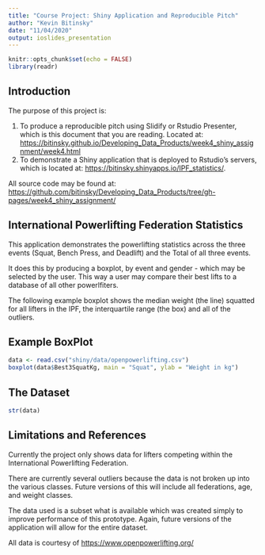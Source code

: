 ```yaml
---
title: "Course Project: Shiny Application and Reproducible Pitch"
author: "Kevin Bitinsky"
date: "11/04/2020"
output: ioslides_presentation
---
```


```r
knitr::opts_chunk$set(echo = FALSE)
library(readr)
```

## Introduction

The purpose  of this project is:

1. To produce a reproducible pitch using Slidify or Rstudio Presenter, which is this document that you are reading. Located at: <https://bitinsky.github.io/Developing_Data_Products/week4_shiny_assignment/week4.html>
2. To demonstrate a Shiny application that is deployed to Rstudio's servers, which is located at: <https://bitinsky.shinyapps.io/IPF_statistics/>.

All source code may be found at: <https://github.com/bitinsky/Developing_Data_Products/tree/gh-pages/week4_shiny_assignment/>

## International Powerlifting Federation Statistics
This application demonstrates the powerlifting statistics across the three events (Squat, Bench Press, and Deadlift) and the Total of all three events.

It does this by producing a boxplot, by event and gender - which may be selected by the user. This way a user may compare their best lifts to a database of all other powerlfiters.

The following example boxplot shows the median weight (the line) squatted for all lifters in the IPF, the interquartile range (the box) and all of the outliers.

## Example BoxPlot

```r
data <- read.csv("shiny/data/openpowerlifting.csv")
boxplot(data$Best3SquatKg, main = "Squat", ylab = "Weight in kg")
```


## The Dataset

```r
str(data)
```

## Limitations and References
Currently the project only shows data for lifters competing within the International Powerlifting Federation. 

There are currently several outliers because the data is not broken up into the various classes. Future versions of this will include all federations, age, and weight classes.

The data used is a subset what is available which was created simply to improve performance of this prototype. Again, future versions of the application will allow for the entire dataset.

All data is courtesy of <https://www.openpowerlifting.org/> 